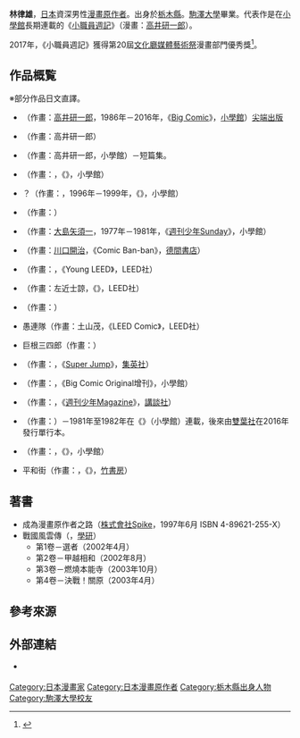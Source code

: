 {{multiple issues|
{{Notability Unreferenced|time=2016-11-29T15:03:08+00:00}}
{{Primarysources|time=2016-11-29T15:03:08+00:00}}
}}
{{Infobox comics creator
| 名稱 = 林律雄
| 外文名 = 
| 外文 = 
| 圖片 = 
| 圖片尺寸 = 
| 圖片簡介 = 
| 本名 = 同上
| 日文名稱 = 
| 平假名 = はやし のりお
| 羅馬拼音 = Hayashi Norio
| 筆名 = 
| 出生日期 = {{Birth date and age|1950|3|1|no}}
| 出生地點 = {{JPN}}[[栃木縣|栃木縣]]
| 逝世日期 = 
| 逝世地點 = 
| 國籍 = {{JPN}}
| 職業 = [[漫畫原作者|漫畫原作者]]
| 稱號 = 
| 活動開始 = 1970年代
| 活動結束 = 
| 類型 = [[青年漫畫|青年漫畫]]
| 代表作 = 《{{link-ja|親子刑事|おやこ刑事}}》<br />《[[小職員週記|小職員週記]]》
| 合作人 = [[大島矢須一|大島矢須一]]<br />[[高井研一郎|高井研一郎]]
| 配偶 = 
| 兒女 = 
| 親屬 = 
| 獎項 = 第20屆[[文化廳媒體藝術祭|文化廳媒體藝術祭]]漫畫部門優秀獎（《小職員週記》）
| 簽名 = 
| 網站 = 
| module = 
}}
{{japanese|japanese=林 律雄|kana=はやし のりお|romaji=Hayashi Norio}}
'''林律雄'''{{BD|1950年|3月1日||}}，[[日本|日本]]資深男性[[漫畫原作者|漫畫原作者]]。出身於[[栃木縣|栃木縣]]。[[駒澤大學|駒澤大學]]畢業。代表作是在[[小學館|小學館]]長期連載的《[[小職員週記|小職員週記]]》（漫畫：[[高井研一郎|高井研一郎]]）。

2017年，《小職員週記》獲得第20屆[[文化廳媒體藝術祭|文化廳媒體藝術祭]]漫畫部門優秀獎<ref>{{cite web|url=http://archive.j-mediaarts.jp/festival/2017/manga/works/20m_Soumubu_Soumuka_Yamaguchi_Roppeita/|script-title=ja:優秀賞 - 総務部総務課山口六平太｜受賞作品｜マンガ部門｜第20回 2017年｜文化庁メディア芸術祭 歴代受賞作品|publisher=[[文化廳媒體藝術祭|文化廳媒體藝術祭]]|accessdate=20910-09-15|language=ja|archive-date=2020-11-24|archive-url=https://web.archive.org/web/20201124154805/http://archive.j-mediaarts.jp/festival/2017/manga/works/20m_Soumubu_Soumuka_Yamaguchi_Roppeita/|dead-url=no}}</ref>。

== 作品概覧 ==
※部分作品日文直譯。
* {{nihongo|[[小職員週記|小職員週記]]|総務部総務課山口六平太}}（作畫：[[高井研一郎|高井研一郎]]，1986年－2016年，《[[Big_Comic|Big Comic]]》，[[小學館|小學館]]）[[尖端出版|尖端出版]]
* {{nihongo|小池先生|小池さん}}（作畫：高井研一郎）
* {{nihongo|上海樂園|上海ワンダーランド}}（作畫：高井研一郎，小學館）－短篇集。
* {{lang|ja|ゲンとユウ}}（作畫：{{link-ja|松田一輝|松田一輝 (漫画家)}}，《{{link-ja|Manga Kun|少年ビッグコミック}}》，小學館）
* {{lang|ja|もうかりまっか}}？（作畫：{{link-ja|篠原薰|篠原とおる}}，1996年－1999年，《{{link-ja|Big Comic Original增刊|ビッグコミックオリジナル増刊}}》，小學館）
* {{nihongo|合氣道橋本道場|合気道橋本道場}}（作畫：{{link-ja|引野真二|ひきの真二}}）
* {{link-ja|破案英雄|おやこ刑事}}（作畫：[[大島矢須一|大島矢須一]]，1977年－1981年，《[[週刊少年Sunday|週刊少年Sunday]]》，小學館）
* {{nihongo|偵探物語卡布|探偵物語カブ}}（作畫：[[川口開治|川口開治]]，《Comic Ban-ban》，[[德間書店|德間書店]]）
* {{nihongo|我是殭屍|おれはゾンビだ!!}}（作畫：{{link-ja|左近士諒|左近士諒}}，《Young LEED》，LEED社）
* {{nihongo|俺的劍道|俺の剣道}}（作畫：左近士諒，《{{link-ja|LEED Comic|リイドコミック}}》，LEED社）
* {{nihongo|幕末血風錄|幕末血風録}}（作畫：{{link-ja|土山茂|土山しげる}}）
* {{lang|ja|あすなろ}}愚連隊（作畫：土山茂，《LEED Comic》，LEED社）
* 巨根三四郎（作畫：{{link-ja|能田茂|能田茂}}）
* {{nihongo|SAKAKI|サカキ}}（作畫：{{lang|ja|{{link-ja|てしろぎたかし|てしろぎたかし}}}}，《[[Super_Jump|Super Jump]]》，[[集英社|集英社]]）
* {{nihongo|飛行的危險|危険な飛行}}（作畫：{{link-ja|松森正|松森正}}，《Big Comic Original增刊》，小學館）
* {{lang|ja|シュワッチ}}（作畫：{{link-ja|峰岸徹|峰岸とおる}}，《[[週刊少年Magazine|週刊少年Magazine]]》，[[講談社|講談社]]）
* {{lang|ja|{{link-ja|みあげた玉三郎|みあげた玉三郎}}}}（作畫：{{link-ja|小島一將|大和正樹}}）－1981年至1982年在《{{link-ja|少年Sunday增刊|週刊少年サンデーの増刊}}》（小學館）連載，後來由[[雙葉社|雙葉社]]在2016年發行單行本。
* {{lang|ja|悪しませう}}（作畫：{{link-ja|川口敬|川口敬}}，《{{link-ja|少年Big Comic|少年ビッグコミック}}》，小學館）
* 平和{{lang|ja|っぽい}}街（作畫：{{link-ja|笠太郎|笠太郎}}，《{{link-ja|近代麻雀Original|近代麻雀}}》，[[竹書房|竹書房]]）

== 著書 ==
* 成為漫畫原作者之路（[[Spike_(公司)|株式會社Spike]]，1997年6月 ISBN 4-89621-255-X）
* 戰國風雲傳（{{link-ja|歴史群像新書|歴史群像新書}}，[[學研控股|學研]]）
** 第1卷－選{{lang|ja|ばれし}}者（2002年4月）
** 第2卷－甲越相和（2002年8月）
** 第3卷－燃燒本能寺（2003年10月）
** 第4卷－決戰！關原（2003年4月）

== 參考來源 ==
{{reflist}}

== 外部連結 ==
* {{lang|ja|[https://magazine.manba.co.jp/2017/11/02/megei_roppeita/ 第20回文化庁メディア芸術祭／マンガ部門優秀賞『総務部総務課 山口六平太』 林律雄✕みなもと太郎トークイベントレポート]}} {{ja icon}}

{{Normdaten}}
{{DEFAULTSORT:Hayashi Norio}}
[[Category:日本漫畫家|Category:日本漫畫家]]
[[Category:日本漫畫原作者|Category:日本漫畫原作者]]
[[Category:栃木縣出身人物|Category:栃木縣出身人物]]
[[Category:駒澤大學校友|Category:駒澤大學校友]]